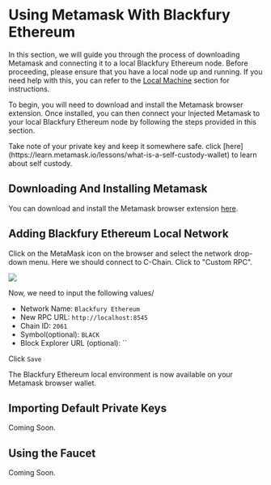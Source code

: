 
# Using Metamask With Blackfury Ethereum

In this section, we will guide you through the process of
downloading Metamask and connecting it to a local Blackfury Ethereum node.
Before proceeding, please ensure that you have a local node up and running.
If you need help with this, you can refer to the [Local Machine](./running-a-node/running-locally) section for instructions.

To begin, you will need to download and install the Metamask browser extension.
Once installed, you can then connect your Injected Metamask to your local Blackfury Ethereum
node by following the steps provided in this section.

<Callout type="warning" emoji="⚠️">
  Take note of your private key and keep it somewhere safe. click
  [here](https://learn.metamask.io/lessons/what-is-a-self-custody-wallet) to
  learn about self custody.
</Callout>

## Downloading And Installing Metamask

You can download and install the Metamask browser extension [here](https://metamask.io/download/).

## Adding Blackfury Ethereum Local Network

Click on the MetaMask icon on the browser and select the network drop-down menu. Here we should connect to C-Chain. Click to "Custom RPC".

![](/metamask-add-network.png)

Now, we need to input the following values/

- Network Name: `Blackfury Ethereum`
- New RPC URL: `http://localhost:8545`
- Chain ID: `2061`
- Symbol(optional): `BLACK`
- Block Explorer URL (optional): ``

Click `Save`

The Blackfury Ethereum local environment is now available on your Metamask browser wallet.

## Importing Default Private Keys

Coming Soon.

## Using the Faucet

Coming Soon.
